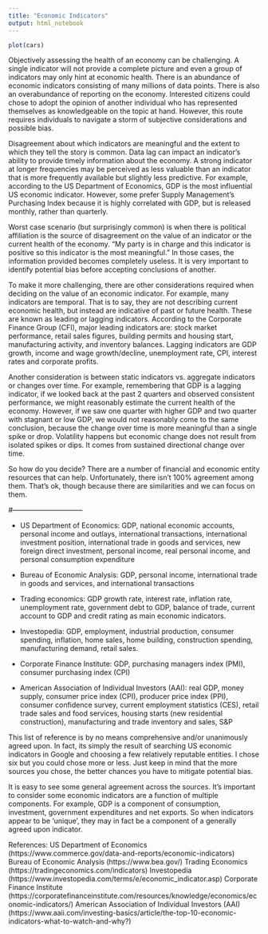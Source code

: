 ```yaml
---
title: "Economic Indicators"
output: html_notebook
---
```



```r
plot(cars)
```


Objectively assessing the health of an economy can be challenging. A single indicator will not provide a complete picture and even a group of indicators may only hint at economic health. There is an abundance of economic indicators consisting of many millions of data points.  There is also an overabundance of reporting on the economy.  Interested citizens could chose to adopt the opinion of another individual who has represented themselves as knowledgeable on the topic at hand.  However, this route requires individuals to navigate a storm of subjective considerations and possible bias.

Disagreement about which indicators are meaningful and the extent to which they tell the story is common.  Data lag can impact an indicator's ability to provide timely information about the economy. A strong indicator at longer frequencies may be perceived as less valuable than an indicator that is more frequently available but slightly less predictive. For example, according to the US Department of Economics, GDP is the most influential US economic indicator.  However, some prefer Supply Management's Purchasing Index because it is highly correlated with GDP, but is released monthly, rather than quarterly.

Worst case scenario (but surprisingly common) is when there is political affiliation is the source of disagreement on the value of an indicator or the current health of the economy. "My party is in charge and this indicator is positive so this indicator is the most meaningful."  In those cases, the information provided becomes completely useless.  It is very important to identify potential bias before accepting conclusions of another.

To make it more challenging, there are other considerations required when deciding on the value of an economic indicator.  For example, many indicators are temporal.  That is to say, they are not describing current economic health, but instead are indicative of past or future health.  These are known as leading or lagging indicators. According to the Corporate Finance Group (CFI), major leading indicators are: stock market performance, retail sales figures, building permits and housing start, manufacturing activity, and inventory balances.  Lagging indicators are GDP growth, income and wage growth/decline, unemployment rate, CPI, interest rates and corporate profits.

Another consideration is between static indicators vs. aggregate indicators or changes over time.  For example, remembering that GDP is a lagging indicator, if we looked back at the past 2 quarters and observed consistent performance, we might reasonably estimate the current health of the economy.  However, if we saw one quarter with higher GDP and two quarter with stagnant or low GDP, we would not reasonably come to the same conclusion, because the change over time is more meaningful than a single spike or drop. Volatility happens but economic change does not result from isolated spikes or dips.  It comes from sustained directional change over time.  

So how do you decide? There are a number of financial and economic entity resources that can help.  Unfortunately, there isn't 100% agreement among them. That's ok, though because there are similarities and we can focus on them.  



#------------------------------

-  US Department of Economics: GDP, national economic accounts, personal income and outlays, international transactions, international investment position, international trade in goods and services, new foreign direct investment, personal income, real personal income, and personal consumption expenditure

-  Bureau of Economic Analysis: GDP, personal income, international trade in goods and services, and international transactions

-  Trading economics: GDP growth rate, interest rate, inflation rate, unemployment rate, government debt to GDP, balance of trade, current account to GDP and credit rating as main economic indicators.

-  Investopedia: GDP, employment, industrial production, consumer spending, inflation, home sales, home building, construction spending, manufacturing demand, retail sales.

-  Corporate Finance Institute: GDP, purchasing managers index (PMI), consumer purchasing index (CPI)

-  American Association of Individual Investors (AAI): real GDP, money supply, consumer price index (CPI), producer price index (PPI), consumer confidence survey, current employment statistics (CES), retail trade sales and food services, housing starts (new residential construction), manufacturing and trade inventory and sales, S&P

This list of reference is by no means comprehensive and/or unanimously agreed upon.  In fact, its simply the result of searching US economic indicators in Google and choosing a few relatively reputable entities.  I chose six but you could chose more or less.  Just keep in mind that the more sources you chose, the better chances you have to mitigate potential bias.  

It is easy to see some general agreement across the sources.  It's important to consider some economic indicators are a function of multiple components.  For example, GDP is a component of consumption, investment, government expenditures and net exports. So when indicators appear to be 'unique', they may in fact be a component of a generally agreed upon indicator.


References:
US Department of Economics (https://www.commerce.gov/data-and-reports/economic-indicators)
Bureau of Economic Analysis (https://www.bea.gov/)
Trading Economics (https://tradingeconomics.com/indicators)
Investopedia (https://www.investopedia.com/terms/e/economic_indicator.asp)
Corporate Finance Institute (https://corporatefinanceinstitute.com/resources/knowledge/economics/economic-indicators/)
American Association of Individual Investors (AAI) (https://www.aaii.com/investing-basics/article/the-top-10-economic-indicators-what-to-watch-and-why?)
